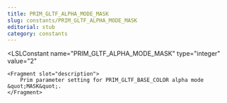 ```yaml
---
title: PRIM_GLTF_ALPHA_MODE_MASK
slug: constants/PRIM_GLTF_ALPHA_MODE_MASK
editorial: stub
category: constants
---
```


<LSLConstant
	name="PRIM_GLTF_ALPHA_MODE_MASK"
	type="integer"
	value="2"
>
	<Fragment slot="description">
		Prim parameter setting for PRIM_GLTF_BASE_COLOR alpha mode &quot;MASK&quot;.
	</Fragment>
</LSLConstant>
